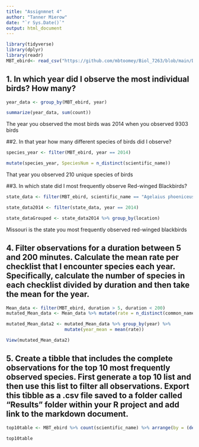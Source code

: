 ```yaml
---
title: "Assignmnet 4"
author: "Tanner Mierow"
date: "`r Sys.Date()`"
output: html_document
---
```

```r
library(tidyverse)
library(dplyr)
library(readr)
MBT_ebird<- read_csv("https://github.com/mbtoomey/Biol_7263/blob/main/Data/MBT_ebird.csv?raw=true")
```
## 1. In which year did I observe the most individual birds? How many?
```r
year_data <- group_by(MBT_ebird, year)

summarize(year_data, sum(count))
```
The year you observed the most birds was 2014 when you observed 9303 birds


##2. In that year how many different species of birds did I observe?
```r
species_year <- filter(MBT_ebird, year == 2014)

mutate(species_year, SpeciesNum = n_distinct(scientific_name))
```
That year you observed 210 unique species of birds 

##3. In which state did I most frequently observe Red-winged Blackbirds?
```r
state_data <- filter(MBT_ebird, scientific_name == "Agelaius phoeniceus")

state_data2014 <- filter(state_data, year == 2014)

state_dataGrouped <- state_data2014 %>% group_by(location)
```
Missouri is the state you most frequently observed red-winged blackbirds

## 4. Filter observations for a duration between 5 and 200 minutes. Calculate the mean rate per checklist that I encounter species each year. Specifically, calculate the number of species in each checklist divided by duration and then take the mean for the year.
```r
Mean_data <- filter(MBT_ebird, duration > 5, duration < 200)
mutated_Mean_data <- Mean_data %>% mutate(rate = n_distinct(common_name)/duration)

mutated_Mean_data2 <- mutated_Mean_data %>% group_by(year) %>%
                      mutate(year_mean = mean(rate))

View(mutated_Mean_data2)
```
## 5. Create a tibble that includes the complete observations for the top 10 most frequently observed species. First generate a top 10 list and then use this list to filter all observations. Export this tibble as a .csv file saved to a folder called “Results” folder within your R project and add link to the markdown document.
```r
top10table <- MBT_ebird %>% count(scientific_name) %>% arrange(by = (desc(n))) %>% slice_head(n = 10)

top10table
```


